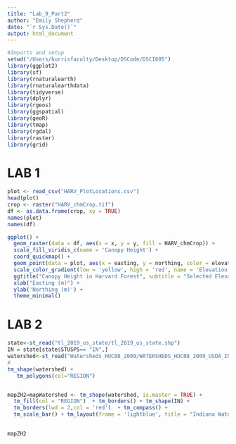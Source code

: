 ```yaml
---
title: "Lab_9_Part2"
author: "Emily Shepherd"
date: "`r Sys.Date()`"
output: html_document
---
```


```r
#Imports and setup
setwd("/Users/burrisfaculty/Desktop/DSCode/DSCI605")
library(ggplot2)
library(sf)
library(rnaturalearth)
library(rnaturalearthdata)
library(tidyverse)
library(dplyr)
library(rgeos)
library(ggspatial)
library(geoR)
library(tmap)
library(rgdal)
library(raster)
library(grid)

```

# LAB 1

```r

plot <- read_csv("HARV_PlotLocations.csv")
head(plot)
crop <- raster("HARV_chmCrop.tif")
df <- as.data.frame(crop, xy = TRUE)
names(plot)
names(df)

```

```r

ggplot() + 
  geom_raster(data = df, aes(x = x, y = y, fill = HARV_chmCrop)) +
  scale_fill_viridis_c(name = 'Canopy Height') + 
  coord_quickmap() +
  geom_point(data = plot, aes(x = easting, y = northing, color = elevation)) +
  scale_color_gradient(low = 'yellow', high = 'red', name = 'Elevation') + 
  ggtitle("Canopy Height in Harvard Forest", subtitle = "Selected Elevation Points") +
  xlab("Easting (m)") +
  ylab('Northing (m)') + 
  theme_minimal()
```

# LAB 2

```r
state<-st_read("tl_2019_us_state/tl_2019_us_state.shp")
IN = state[state$STUSPS== "IN",]
watershed<-st_read("Watersheds_HUC08_2009/WATERSHEDS_HUC08_2009_USDA_IN.shp")
# 
tm_shape(watershed) +
   tm_polygons(col="REGION")


mapZH2=mapWatershed <- tm_shape(watershed, is.master = TRUE) + 
  tm_fill(col = "REGION")  + tm_borders() + tm_shape(IN) + 
  tm_borders(lwd = 2,col = 'red')  + tm_compass() +   
  tm_scale_bar() + tm_layout(frame = 'lightblue', title = "Indiana Watershed", title.fontface = 'bold',title.position = c('right', 'top'),legend.position = c('right','top') , panel.show = FALSE, legend.frame = TRUE, bg.color = 'lightblue', inner.margins = c(.02, .02, .02, .25)) 
  
```

```r

mapZH2
```
